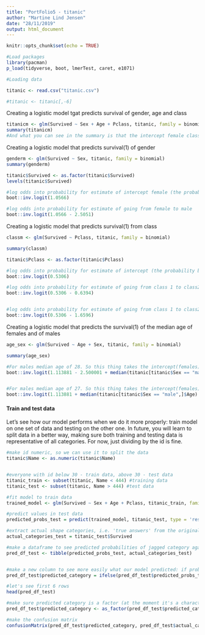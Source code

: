 ```yaml
---
title: "PortFolio5 - titanic"
author: "Martine Lind Jensen"
date: "28/11/2019"
output: html_document
---
```


```r
knitr::opts_chunk$set(echo = TRUE)

#Load packages 
library(pacman)
p_load(tidyverse, boot, lmerTest, caret, e1071)
```

```r
#Loading data 

titanic <- read.csv("titanic.csv")

#titanic <- titanic[,-6]
```

Creating a logistic model tgat predicts survival of gender, age and class 

```r
titanicm <- glm(Survived ~ Sex + Age + Pclass, titanic, family = binomial)
summary(titanicm)
#And what you can see in the summary is that the intercept female class 1. So if you want to find a male class 1, you subtract the sexmale from the intercept. 

```


Creating a logistic model that predicts survival(1) of gender
```r
genderm <- glm(Survived ~ Sex, titanic, family = binomial)
summary(genderm)

titanic$Survived <- as.factor(titanic$Survived)
levels(titanic$Survived)

#log odds into probability for estimate of intercept female (the probability being 1)
boot::inv.logit(1.0566)

#log odds into probability for estimate of going from female to male
boot::inv.logit(1.0566 - 2.5051)
```


Creating a logistic model that predicts survival(1) from class 
```r
classm <- glm(Survived ~ Pclass, titanic, family = binomial)

summary(classm)

titanic$Pclass <- as.factor(titanic$Pclass)

#log odds into probability for estimate of intercept (the probability being 1) surviving people on class 1
boot::inv.logit(0.5306)

#log odds into probability for estimate of going from class 1 to class2 surviving people on class 2 
boot::inv.logit(0.5306 - 0.6394)


#log odds into probability for estimate of going from class 1 to class2 to class3 surviving people on class 3
boot::inv.logit(0.5306 - 1.6596)
```

Creating a logistic model that predicts the survival(1) of the median age of females and of males 

```r

age_sex <- glm(Survived ~ Age + Sex, titanic, family = binomial)

summary(age_sex)

#For males median age of 28. So this thing takes the intercept(females) subtract the slope of males and takes the median age for males times the age slope 
boot::inv.logit(1.113881 - 2.500001 + median(titanic[titanic$Sex == "male",]$Age) * (-0.002060))


#For males median age of 27. So this thing takes the intercept(females) and takes the median age for females times the age slope 
boot::inv.logit(1.113881 + median(titanic[titanic$Sex == "male",]$Age) * -0.002060)
```

#### Train and test data

Let's see how our model performs when we do it more properly: train model on one set of data and testing on the other one. In future, you will learn to split data in a better way, making sure both training and testing data is representative of all categories. For now, just dividing by the id is fine.

```r
#make id numeric, so we can use it to split the data
titanic$Name <- as.numeric(titanic$Name)


#everyone with id below 30 - train data, above 30 - test data
titanic_train <- subset(titanic, Name < 444) #training data
titanic_test <- subset(titanic, Name > 444) #test data

#fit model to train data
trained_model <- glm(Survived ~ Sex + Age + Pclass, titanic_train, family = binomial)

#predict values in test data
predicted_probs_test = predict(trained_model, titanic_test, type = 'response')

#extract actual shape categories, i.e. 'true answers' from the original dataframe
actual_categories_test = titanic_test$Survived

#make a dataframe to see predicted probabilities of jagged category against the actual category
pred_df_test <- tibble(predicted_probs_test, actual_categories_test)


#make a new column to see more easily what our model predicted: if probability is less than 0.5 - it predicted 'curved', otherwise - it predicted jagged
pred_df_test$predicted_category = ifelse(pred_df_test$predicted_probs_test < 0.5, 0, 1)

#let's see first 6 rows
head(pred_df_test)

#make sure predicted category is a factor (at the moment it's a character variable due to the way we specified ifelse outcomes)
pred_df_test$predicted_category <- as_factor(pred_df_test$predicted_category)

#make the confusion matrix
confusionMatrix(pred_df_test$predicted_category, pred_df_test$actual_categories_test, positive = "1")

```
